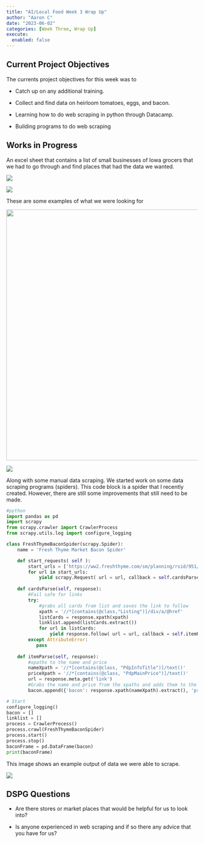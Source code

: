 ```yaml
---
title: "AI/Local Food Week 3 Wrap Up"
author: "Aaron C"
date: "2023-06-02"
categories: [Week Three, Wrap Up]
execute: 
  enabled: false
---
```


## Current Project Objectives

The currents project objectives for this week was to

-   Catch up on any additional training.

-   Collect and find data on heirloom tomatoes, eggs, and bacon.

-   Learning how to do web scraping in python through Datacamp.

-   Building programs to do web scraping

## Works in Progress

An excel sheet that contains a list of small businesses of Iowa grocers that we had to go through and find places that had the data we wanted.

![](DataCollection.PNG)

![](PrathamData.png)

These are some examples of what we were looking for

![](TomatoesData.PNG){width="662"}

![](EggsData.PNG)

Along with some manual data scraping. We started work on some data scraping programs (spiders). This code block is a spider that I recently created. However, there are still some improvements that still need to be made.

```python
#python
import pandas as pd
import scrapy
from scrapy.crawler import CrawlerProcess
from scrapy.utils.log import configure_logging

class FreshThymeBaconSpider(scrapy.Spider):
    name = 'Fresh Thyme Market Bacon Spider'

    def start_requests( self ):
        start_urls = ['https://ww2.freshthyme.com/sm/planning/rsid/951/results?q=Bacon&take=48&f=Category%3AHot+Dogs%2C+Bacon+%26+Sausage']
        for url in start_urls:
            yield scrapy.Request( url = url, callback = self.cardsParse)
    
    def cardsParse(self, response):
        #Fail safe for links
        try:
            #grabs all cards from list and saves the link to follow
            xpath = '//*[contains(@class,"Listing")]/div/a/@href'
            listCards = response.xpath(xpath)
            linklist.append(listCards.extract())
            for url in listCards:
                yield response.follow( url = url, callback = self.itemParse, meta={'link': url} )
        except AttributeError:
           pass
    
    def itemParse(self, response):
        #xpaths to the name and price
        nameXpath = '//*[contains(@class, "PdpInfoTitle")]/text()'
        priceXpath = '//*[contains(@class, "PdpMainPrice")]/text()'
        url = response.meta.get('link')
        #Grabs the name and price from the xpaths and adds them to the bacon list
        bacon.append({'bacon': response.xpath(nameXpath).extract(), 'price': response.xpath(priceXpath).extract()})

# Start
configure_logging()
bacon = []
linklist = []
process = CrawlerProcess()
process.crawl(FreshThymeBaconSpider)
process.start()
process.stop()
baconFrame = pd.DataFrame(bacon)
print(baconFrame)
```

This image shows an example output of data we were able to scrape.

![](SpiderExample.PNG)

## DSPG Questions

-   Are there stores or market places that would be helpful for us to look into?

-   Is anyone experienced in web scraping and if so there any advice that you have for us?
